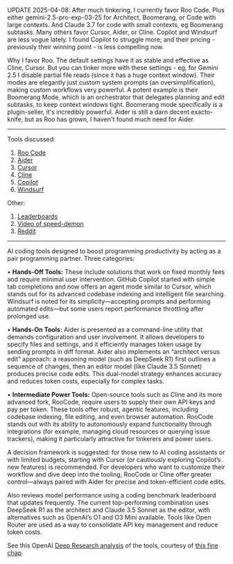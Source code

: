 
UPDATE 2025-04-08: After much tinkering, I currently favor Roo Code. Plus either gemini-2.5-pro-exp-03-25 for Architect, Boomerang, or Code with large contexts. And Claude 3.7 for code with small contexts, eg Boomerang subtasks. Many others favor Cursor, Aider, or Cline. Copilot and Windsurf are less vogue lately. I found Copilot to struggle more; and their pricing - previously their winning point - is less compelling now.

Why I favor Roo. The default settings have it as stable and effective as Cline, Cursor. But you can tinker more with these settings - eg, for Gemini 2.5 I disable partial file reads (since it has a huge context window). Their modes are elegantly just custom system prompts (an oversimplification), making custom workflows very powerful. A potent example is their Boomerang Mode, which is an orchestrator that delegates planning and edit subtasks, to keep context windows tight. Boomerang mode specifically is a plugin-seller, it's incredibly powerful. Aider is still a darn decent exacto-knife, but as Roo has grown, I haven't found much need for Aider.

---

Tools discussed:

1. [Roo Code](https://github.com/RooVetGit/Roo-Code)
1. [Aider](https://aider.chat/)
1. [Cursor](https://www.cursor.com/)
1. [Cline](https://github.com/cline/cline)
1. [Copilot](https://github.com/features/copilot)
1. [Windsurf](https://codeium.com/windsurf)

Other:

1. [Leaderboards](https://aider.chat/docs/leaderboards/)
1. [Video of speed-demon](https://www.youtube.com/watch?v=QlUt06XLbJE&feature=youtu.be)
1. [Reddit](https://www.reddit.com/r/chatgptcoding/)

---

AI coding tools designed to boost programming productivity by acting as a pair programming partner. Three categories:

• **Hands-Off Tools:** These include solutions that work on fixed monthly fees and require minimal user intervention. GitHub Copilot started with simple tab completions and now offers an agent mode similar to Cursor, which stands out for its advanced codebase indexing and intelligent file searching. Windsurf is noted for its simplicity—accepting prompts and performing automated edits—but some users report performance throttling after prolonged use.

• **Hands-On Tools:** Aider is presented as a command-line utility that demands configuration and user involvement. It allows developers to specify files and settings, and it efficiently manages token usage by sending prompts in diff format. Aider also implements an “architect versus edit” approach: a reasoning model (such as DeepSeek R1) first outlines a sequence of changes, then an editor model (like Claude 3.5 Sonnet) produces precise code edits. This dual-model strategy enhances accuracy and reduces token costs, especially for complex tasks.

• **Intermediate Power Tools:** Open-source tools such as Cline and its more advanced fork, RooCode, require users to supply their own API keys and pay per token. These tools offer robust, agentic features, including codebase indexing, file editing, and even browser automation. RooCode stands out with its ability to autonomously expand functionality through integrations (for example, managing cloud resources or querying issue trackers), making it particularly attractive for tinkerers and power users.

A decision framework is suggested: for those new to AI coding assistants or with limited budgets, starting with Cursor (or cautiously exploring Copilot’s new features) is recommended. For developers who want to customize their workflow and dive deep into the tooling, RooCode or Cline offer greater control—always paired with Aider for precise and token-efficient code edits.

Also reviews model performance using a coding benchmark leaderboard that updates frequently. The current top-performing combination uses DeepSeek R1 as the architect and Claude 3.5 Sonnet as the editor, with alternatives such as OpenAI’s O1 and O3 Mini available. Tools like Open Router are used as a way to consolidate API key management and reduce token costs.

See this OpenAI [Deep Research analysis](https://chatgpt.com/share/67a8dcb1-0b40-8013-907c-6ea89f09c002) of the tools, courtesy of [this fine chap](https://www.reddit.com/r/ChatGPTPro/comments/1ikt7ul/comment/mbuxesx/).